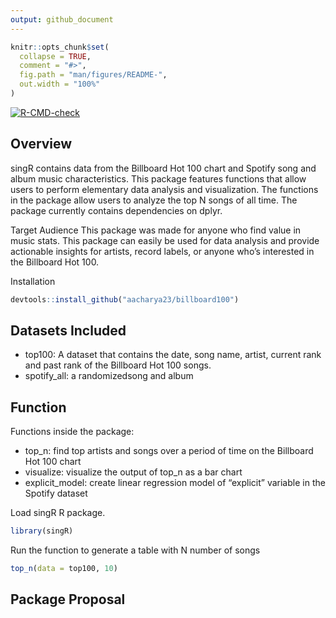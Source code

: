```yaml
---
output: github_document
---
```


```r
knitr::opts_chunk$set(
  collapse = TRUE,
  comment = "#>",
  fig.path = "man/figures/README-",
  out.width = "100%"
)
```


<!-- badges: start -->
  [![R-CMD-check](https://github.com/aacharya23/billboard_music/actions/workflows/R-CMD-check.yaml/badge.svg)](https://github.com/aacharya23/billboard_music/actions/workflows/R-CMD-check.yaml)
<!-- badges: end -->
 
## Overview 
singR contains data from the Billboard Hot 100 chart and Spotify song and album music characteristics. This package features functions that allow users to perform elementary data analysis and visualization. The functions in the package allow users to analyze the top N songs of all time. The package currently contains dependencies on dplyr.


Target Audience
This package was made for anyone who find value in music stats. This package can easily be used for data analysis and provide actionable insights for artists, record labels, or anyone who's interested in the Billboard Hot 100.


Installation 

```r
devtools::install_github("aacharya23/billboard100")
```

## Datasets Included 
* top100: A dataset that contains the date, song name, artist, current rank and past rank of the Billboard Hot 100 songs.
* spotify_all: a randomizedsong and album 

## Function

Functions inside the package:

* top_n: find top artists and songs over a period of time on the Billboard Hot 100 chart
* visualize: visualize the output of top_n as a bar chart
* explicit_model: create linear regression model of "explicit" variable in the Spotify dataset 


Load singR R package. 

```r
library(singR)

```

Run the function to generate a table with N number of songs 

```r
top_n(data = top100, 10)

```


## Package Proposal 


##
